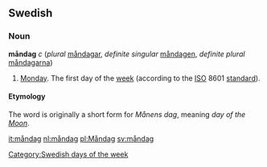 ==Swedish==
===Noun===
'''måndag''' ''c'' (''plural'' [[måndagar]], ''definite singular'' [[måndagen]], ''definite plural'' [[måndagarna]])

# [[Monday]]. The first day of the [[week]] (according to the [[ISO]] 8601 [[standard]]).

====Etymology====
The word is originally a short form for ''Månens dag'', meaning ''day of the [[w:Moon|Moon]]''. 


[[Category:Swedish days of the week]]

[[it:måndag]]
[[nl:måndag]]
[[pl:Måndag]]
[[sv:måndag]]